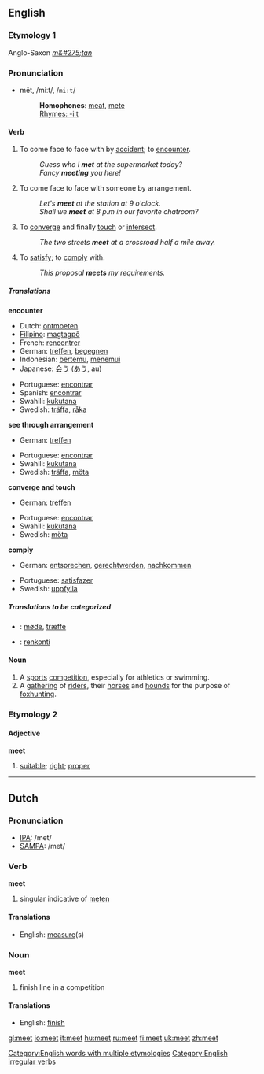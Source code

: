 ==English==
[[Category:English words with multiple etymologies]]

===Etymology 1===
Anglo-Saxon ''[[m&#275;tan]]''

===Pronunciation===
*mēt, /miːt/, /<tt>mi:t</tt>/
*:'''Homophones''': [[meat]], [[mete]]
*:[[Rhymes:English:-iːt|Rhymes: -iːt]]

==== Verb ====
[[Category:English irregular verbs]]
{{en-verb2|'''to meet'''|'''[[meets]]'''|'''[[met]]'''|'''[[met]]'''|'''[[meeting]]'''}}

#To come face to face with by [[accident]]; to [[encounter]].
#:''Guess who I '''met''' at the supermarket today?''
#:''Fancy '''meeting''' you here!''
#To come face to face with someone by arrangement.
#:''Let's '''meet''' at the station at 9 o'clock.''
#:''Shall we '''meet''' at 8 p.m in our favorite chatroom?''
#To [[converge]] and finally [[touch]] or [[intersect]].
#:''The two streets '''meet''' at a crossroad half a mile away.''
#To [[satisfy]]; to [[comply]] with.
#:''This proposal '''meets''' my requirements.''

=====Translations=====
'''encounter'''
{{top}}
*Dutch: [[ontmoeten]]
*[[Filipino]]: [[magtagpô]]
*French: [[rencontrer]]
*German: [[treffen]], [[begegnen]]
*Indonesian: [[temu|bertemu]], [[temu|menemui]]
*Japanese: [[会う]] ([[あう]], au)
{{mid}}
*Portuguese: [[encontrar]]
*Spanish: [[encontrar]]
*Swahili: [[kukutana]]
*Swedish: [[träffa]], [[råka]]
{{bottom}}

'''see through arrangement'''
{{top}}
*German: [[treffen]]
{{mid}}
*Portuguese: [[encontrar]]
*Swahili: [[kukutana]]
*Swedish: [[träffa]], [[möta]]
{{bottom}}

'''converge and touch'''
{{top}}
*German: [[treffen]]
{{mid}}
*Portuguese: [[encontrar]]
*Swahili: [[kukutana]]
*Swedish: [[möta]]
{{bottom}}

'''comply'''
{{top}}
*German: [[entsprechen]], [[gerechtwerden]], [[nachkommen]]
{{mid}}
*Portuguese: [[satisfazer]]
*Swedish: [[uppfylla]]
{{bottom}}

=====Translations to be categorized=====
{{checktrans}}
<!--Remove this section once all of the translations below have been moved into the tables above.-->
*{{ttbc|Danish}}: [[møde]], [[træffe]]
*{{ttbc|Esperanto}}: [[renkonti]]

==== Noun ====
{{en-noun|meet|meets}}

#A [[sport]]s [[competition]], especially for athletics or swimming.
#A [[gathering]] of [[rider]]s, their [[horse]]s and [[hound]]s for the purpose of [[foxhunting]].

===Etymology 2===
====Adjective====
'''meet'''

# [[suitable]]; [[right]]; [[proper]]

{{rank|book|story|deep|471|meet|interest|brother|I've}}

----

==Dutch==
=== Pronunciation ===
*[[w:IPA|IPA]]: /met/
*[[w:SAMPA|SAMPA]]: /met/

=== Verb ===
'''meet'''

# singular indicative of [[meten]]

==== Translations ====
*English: [[measure]](s)

=== Noun ===
'''meet'''

# finish line in a competition

==== Translations ====
*English: [[finish]]

[[gl:meet]]
[[io:meet]]
[[it:meet]]
[[hu:meet]]
[[ru:meet]]
[[fi:meet]]
[[uk:meet]]
[[zh:meet]]